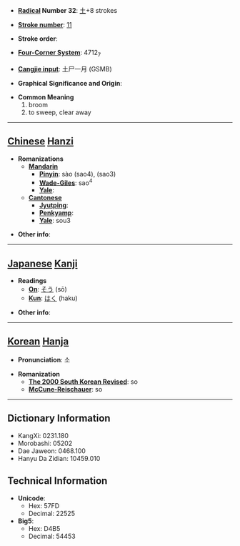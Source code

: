 * '''[[Wiktionary:Chinese radical index| Radical]] Number 32''': [[Wiktionary:Chinese radical index 土|土]]+8 strokes

* '''[[Wiktionary:Chinese total strokes index|Stroke number]]''': [[Wiktionary:Chinese total strokes index 11|11]]

* '''Stroke order''': 

* '''[[Wiktionary:Chinese four corner index|Four-Corner System]]''': 4712<sub>7</sub>

* '''[[Wiktionary:Chinese Cangjie index|Cangjie input]]''': 土尸一月 (GSMB)

* '''Graphical Significance and Origin''': 

* '''Common Meaning'''
*#broom
*# to sweep, clear away


----

== [[Chinese]] [[Hanzi]] ==

* '''Romanizations'''
** '''[[Mandarin]]'''
*** '''[[Pinyin]]''': sào (sao4), (sao3)
*** '''[[Wade-Giles]]''': sao<sup>4</sup>
*** '''[[Yale]]''': 
** '''[[Cantonese]]'''
*** '''[[Jyutping]]''':
*** '''[[Penkyamp]]''': 
*** '''[[Yale]]''': sou3

* '''Other info''': 

----

== [[Japanese]] [[Kanji]] ==

* '''Readings'''
** '''[[On]]''': [[そう]] (sō)
** '''[[Kun]]''': [[はく]] (haku)

* '''Other info''':  

----

== [[Korean]] [[Hanja]] ==

* '''Pronunciation''': 소

* '''Romanization'''
** '''[[The 2000 South Korean Revised Romanization|The 2000 South Korean Revised]]''': so
** '''[[McCune-Reischauer]]''': so

----

== Dictionary Information ==

* KangXi: 0231.180
* Morobashi: 05202
* Dae Jaweon: 0468.100
* Hanyu Da Zidian: 10459.010

== Technical Information ==

* '''Unicode''':
** Hex: 57FD
** Decimal: 22525
* '''Big5''':
** Hex: D4B5
** Decimal: 54453